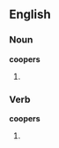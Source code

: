 == English ==
===Noun===
'''coopers'''
# {{plural of|[[cooper]]}}

===Verb===
'''coopers'''
# {{third-person singular of|[[cooper]]}}